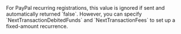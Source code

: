 <ParamField body="FixedNextAmount" type="boolean" >     
For PayPal recurring registrations, this value is ignored if sent and automatically returned `false`. However, you can specify `NextTransactionDebitedFunds` and `NextTransactionFees` to set up a fixed-amount recurrence. 
</ParamField>